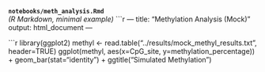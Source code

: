 
**`notebooks/meth_analysis.Rmd`**  
*(R Markdown, minimal example)*
```r
---
title: "Methylation Analysis (Mock)"
output: html_document
---

```r
library(ggplot2)
methyl <- read.table("../results/mock_methyl_results.txt", header=TRUE)
ggplot(methyl, aes(x=CpG_site, y=methylation_percentage)) + 
  geom_bar(stat="identity") + 
  ggtitle("Simulated Methylation")

